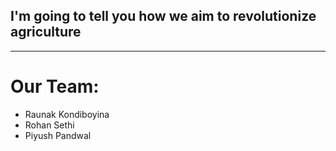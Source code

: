 ## I'm going to tell you how we aim to revolutionize agriculture

---

# Our Team:
 - Raunak Kondiboyina
 - Rohan Sethi
 - Piyush Pandwal
